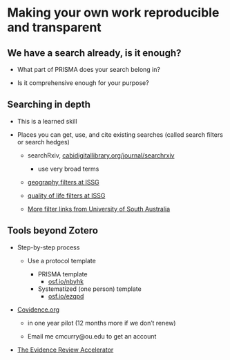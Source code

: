 # Making your own work reproducible and transparent

## We have a search already, is it enough?

- What part of PRISMA does your search belong in?

- Is it comprehensive enough for your purpose?

## Searching in depth

- This is a learned skill

- Places you can get, use, and cite existing searches (called search filters or search hedges)

  - searchRxiv, [cabidigitallibrary.org/journal/searchrxiv](https://www.cabidigitallibrary.org/journal/searchrxiv)
    - use very broad terms
  
  - [geography filters at ISSG](https://sites.google.com/a/york.ac.uk/issg-search-filters-resource/home/geography)
  - [quality of life filters at ISSG](https://sites.google.com/a/york.ac.uk/issg-search-filters-resource/home/quality-of-life)

  - [More filter links from University of South Australia](https://guides.library.unisa.edu.au/SystematicReviews/SearchFilters)

## Tools beyond Zotero

- Step-by-step process
  
  - Use a protocol template
  
    - PRISMA template
      - [osf.io/nbyhk](https://osf.io/nbyhk)
    
    - Systematized (one person) template
      - [osf.io/ezqpd](https://osf.io/ezqpd/)

- [Covidence.org](https://covidence.org)

  - in one year pilot (12 months more if we don't renew)

  - Email me cmcurry@ou.edu to get an account

- [The Evidence Review Accelerator](https://tera-tools.com/)

